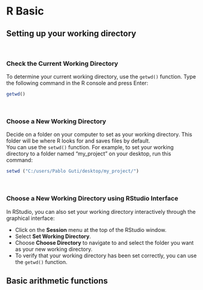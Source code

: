 # R Basic {#ch2_R_basic}


## Setting up your working directory
<br/>

### Check the Current Working Directory<br/>
To determine your current working directory, use the ``getwd()`` function. Type the following command in the R console and press Enter:
```r
getwd()
```
<br/>

### Choose a New Working Directory<br/>
Decide on a folder on your computer to set as your working directory. This folder will be where R looks for and saves files by default.<br/>
You can use the ``setwd()`` function. For example, to set your working directory to a folder named "my_project" on your desktop, run this command:
```r
setwd ("C:/users/Pablo Guti/desktop/my_project/")
```
<br/>

### Choose a New Working Directory using RStudio Interface<br/>
In RStudio, you can also set your working directory interactively through the graphical interface:

* Click on the **Session** menu at the top of the RStudio window.<br/>
* Select **Set Working Directory**.<br/>
* Choose **Choose Directory** to navigate to and select the folder you want as your new working directory.
* To verify that your working directory has been set correctly, you can use the ``getwd()`` function.

## Basic arithmetic functions
<br/>

